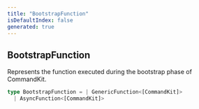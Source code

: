 ```yaml
---
title: "BootstrapFunction"
isDefaultIndex: false
generated: true
---
```



<!-- This file was generated from the CommandKit source. Do not modify. Instead, re-run the "docgen" script -->


## BootstrapFunction

<GenerationInfo sourceFile="packages/commandkit/src/CommandKit.ts" sourceLine="46" packageName="commandkit" />

Represents the function executed during the bootstrap phase of CommandKit.

```ts title="Signature"
type BootstrapFunction = | GenericFunction<[CommandKit]>
  | AsyncFunction<[CommandKit]>
```
